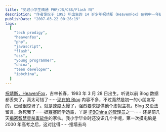 ```yaml
---
title: "见过小学生精通 PHP/JS/CSS/Flash 吗"
description: "作者惊叹于 1993 年出生的 14 岁少年祝靖斯（HeavenFox）在初中一年级就已展现出惊人的编程才能，不仅是 IPBChina 的管理员，还揭露了智慧星杀毒软件的缺陷，对比自己高考后才接触电脑的经历，表达了深深的敬佩和震惊。"
publishDate: "2007-03-22 00:26:19"
tags:
  [
    "tech prodigy",
    "heavenfox",
    "php",
    "javascript",
    "flash",
    "css",
    "young programmer",
    "china",
    "teen developer",
    "ipbchina",
  ]
---
```


[祝靖斯，HeavenFox](http://www.heavenfox.org/)，吉林长春，1993 年 3 月 28 日出生。听说以前 Blog 数据都丢失了，真太可惜了⋯⋯[现在的 Blog](http://www.heavenfox.org/blog/) 内容不多，不过竟然是初一的小朋友写的，已经很惊讶了。就是速度太慢了，强烈要求提供他个虚拟主机，Blog 又没法留言，急死我了⋯⋯据[赛赛](http://fmfsaisai.org/)同学透露，丫是 [IPBChina 的管理员](http://www.ipbchina.com/index.php?showuser=5)之一⋯⋯还是前几天[揭密智慧星杀毒软件](http://www.cnbeta.com/modules.php?name=News&file=article&sid=14580)的家伙。我小学毕业时还没识几个字呢，第一次摸电脑是 2000 年高考之后，这对比得⋯⋯撞墙去鸟
